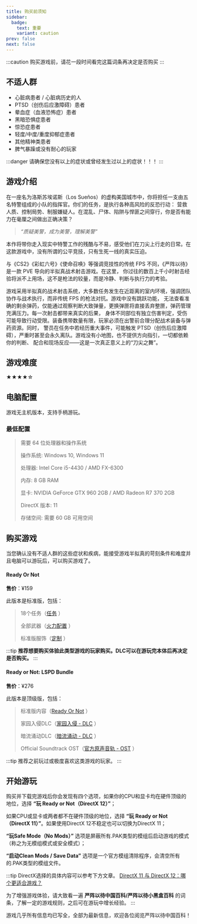 ```yaml
---
title: 购买前须知
sidebar:
  badge:
    text: 重要
    variant: caution
prev: false
next: false
---
```

:::caution
购买游戏前，请花一段时间看完这篇词条再决定是否购买
:::

## 不适人群

 - 心脏病患者 / 心脏病历史的人
 - PTSD（创伤后应激障碍）患者
 - 晕血症（血液恐怖症）患者
 - 黑暗恐惧症患者
 - 惊恐症患者
 - 轻度/中度/重度抑郁症患者
 - 其他精神类患者
 - 脾气暴躁或没有耐心的玩家

:::danger
请确保您没有以上的症状或曾经发生过以上的症状！！！
:::

## 游戏介绍

在一座名为洛斯苏埃诺斯（Los Sueños）的虚构美国城市中，你将担任一支由五名特警组成的小队的指挥官。你们的任务，是执行各种高风险的反恐行动：
营救人质、控制局势、制服嫌疑人。在混乱、尸体、陷阱与悍匪之间穿行，你是否有能力在毫厘之间做出正确决策？

> *“质疑美警，成为美警，理解美警”*

本作将带你走入现实中特警工作的残酷与不易，感受他们在刀尖上行走的日常。在这款游戏中，没有所谓的公平竞技，只有生死一线的真实压迫。

与《CS2》《彩虹六号》《使命召唤》等强调竞技性的传统 FPS 不同，《严阵以待》是一款 PVE 导向的半拟真战术射击游戏。在这里，
你过往的数百上千小时射击经验将派不上用场，这不是枪法的较量，而是冷静、判断与执行力的考验。

游戏采用半拟真的战术射击系统，大多数任务发生在近距离的室内环境，强调团队协作与战术执行，而非传统 FPS 的枪法对抗。游戏中没有跳跃功能，
无法查看准确的剩余弹药，仅能通过观察判断大致弹量，更换弹匣将直接丢弃整匣，弹药管理充满压力。每一次射击都带来真实的后果，
身体不同部位有独立伤害判定，受伤可能导致行动受限。装备携带数量有限，玩家必须在出警前合理分配战术装备与弹药资源。同时，
警员在任务中若经历重大事件，可能触发 PTSD（创伤后应激障碍），严重时甚至会永久离队。游戏没有小地图，也不提供方向指引，一切都依赖你的判断、
配合和现场反应——这是一次真正意义上的“刀尖之舞”。

## 游戏难度

★★★★☆

## 电脑配置

游戏无主机版本，支持手柄游玩。

### 最低配置

> 需要 64 位处理器和操作系统
>
> 操作系统: Windows 10, Windows 11
>
> 处理器: Intel Core i5-4430 / AMD FX-6300
>
> 内存: 8 GB RAM
>
> 显卡: NVIDIA GeForce GTX 960 2GB / AMD Radeon R7 370 2GB
>
> DirectX 版本: 11
>
> 存储空间: 需要 60 GB 可用空间

## 购买游戏

当您确认没有不适人群的这些症状和疾病，能接受游戏半拟真的苛刻条件和难度并且电脑可以游玩后，可以购买游戏了。

#### Ready Or Not
**售价**：¥159

此版本是标准版，包括：

> 18个任务（[任务](https://www.notion.so/200f40c184f98077b6d6cef605094cb1?pvs=21) ）
>
> 全部武器（[火力配置](https://www.notion.so/200f40c184f98024b23df2ae647b2b0c?pvs=21) ）
>
> 标准版服饰（[定制](https://www.notion.so/200f40c184f980bda8bbce769f4b2aed?pvs=21) ）

:::tip
**推荐想要购买体验此类型游戏的玩家购买。DLC可以在游玩完本体后再决定是否购买。**
:::

#### Ready or Not: LSPD Bundle

**售价**：¥276

此版本是顶级版，包括：

> 标准版内容（[Ready Or Not](https://www.notion.so/Ready-Or-Not-1f7f40c184f9806780a3c97e60754c1b?pvs=21) ）
>
> 家园入侵DLC（[家园入侵 - DLC](https://www.notion.so/DLC-1fdf40c184f98079b423f24bbe4e2694?pvs=21) ）
>
> 暗流涌动DLC（[暗流涌动 - DLC](https://www.notion.so/DLC-1fef40c184f9806490c3d528b7368e9f?pvs=21) ）
>
> Official Soundtrack OST（[官方原声音轨 - OST](https://www.notion.so/OST-1fef40c184f98021978bce1fffccba58?pvs=21) ）

:::tip
推荐之前玩过或极度喜欢这类游戏的玩家。
:::

## 开始游玩

购买并下载完游戏后你会发现有四个选项，如果你的CPU和显卡均在硬件顶级的地位，选择 **“玩 Ready or Not（DirectX 12）”**；

如果CPU或显卡或两者都不在硬件顶级的地位，选择 **“玩 Ready or Not（DirectX 11）”**。如果使用DirectX 12不稳定也可以切换为DirectX 11；

**“玩Safe Mode（No Mods）”** 选项是屏蔽所有.PAK类型的模组后启动游戏的模式（称之为无模组模式或安全模式）；

**“启动Clean Mods / Save Data”** 选项是一个官方模组清除程序，会清空所有的.PAK类型的模组文件。

:::tip
DirectX选择的具体内容可以参考下方文章。
[DirectX 11 与 DirectX 12：哪个更适合游戏？](https://cn.windows-office.net/?p=5821)

为了增强游戏体验，请大致看一遍 **严阵以待中国百科/严阵以待小黑盒百科** 的词条，了解一定的游戏规则，之后可在游玩中增长经验。
:::

游戏几乎所有信息均已写全，全部为最新信息，欢迎各位阅览严阵以待中国百科！
